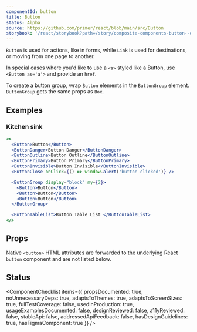 ```yaml
---
componentId: button
title: Button
status: Alpha
source: https://github.com/primer/react/blob/main/src/Button
storybook: '/react/storybook?path=/story/composite-components-button--default-button'
---
```



`Button` is used for actions, like in forms, while `Link` is used for destinations, or moving from one page to another.

In special cases where you'd like to use a `<a>` styled like a Button, use `<Button as='a'>` and provide an `href`.

To create a button group, wrap `Button` elements in the `ButtonGroup` element. `ButtonGroup` gets the same props as `Box`.

## Examples

### Kitchen sink

```jsx live
<>
  <Button>Button</Button>
  <ButtonDanger>Button Danger</ButtonDanger>
  <ButtonOutline>Button Outline</ButtonOutline>
  <ButtonPrimary>Button Primary</ButtonPrimary>
  <ButtonInvisible>Button Invisible</ButtonInvisible>
  <ButtonClose onClick={() => window.alert('button clicked')} />

  <ButtonGroup display="block" my={2}>
    <Button>Button</Button>
    <Button>Button</Button>
    <Button>Button</Button>
  </ButtonGroup>

  <ButtonTableList>Button Table List </ButtonTableList>
</>
```

## Props

Native `<button>` HTML attributes are forwarded to the underlying React `button` component and are not listed below.

<PropsTable>
  <PropsTable.Row name="as" type="String" defaultValue="button" description="Sets the HTML tag for the component" />
  <PropsTable.Row name="sx" type="SystemStyleObject" defaultValue="{}" description="Additional styles" />
  <PropsTable.Row
    name="variant"
    type="String"
    defaultValue="'medium'"
    description="A value of `small`, `medium`, or `large` results in smaller or larger Button text size; no effect if `fontSize` prop is set"
  />
</PropsTable>

## Status

<ComponentChecklist
  items={{
    propsDocumented: true,
    noUnnecessaryDeps: true,
    adaptsToThemes: true,
    adaptsToScreenSizes: true,
    fullTestCoverage: false,
    usedInProduction: true,
    usageExamplesDocumented: false,
    designReviewed: false,
    a11yReviewed: false,
    stableApi: false,
    addressedApiFeedback: false,
    hasDesignGuidelines: true,
    hasFigmaComponent: true
  }}
/>
